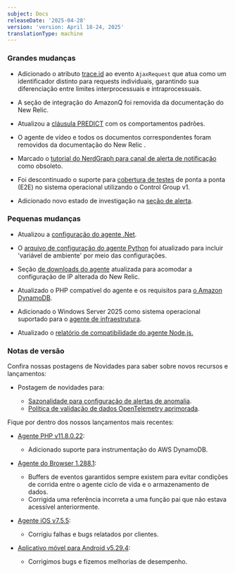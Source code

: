 ```yaml
---
subject: Docs
releaseDate: '2025-04-28'
version: 'version: April 18-24, 2025'
translationType: machine
---
```


### Grandes mudanças

* Adicionado o atributo [trace.id](/attribute-dictionary/?event=AjaxRequest&attribute=trace.id) ao evento `AjaxRequest` que atua como um identificador distinto para requests individuais, garantindo sua diferenciação entre limites interprocessuais e intraprocessuais.

* A seção de integração do AmazonQ foi removida da documentação do New Relic.

* Atualizou a [cláusula PREDICT](/docs/nrql/nrql-syntax-clauses-functions/##sel-prediction) com os comportamentos padrões.

* O agente de vídeo e todos os documentos correspondentes foram removidos da documentação do New Relic .

* Marcado o [tutorial do NerdGraph para canal de alerta de notificação](/docs/apis/nerdgraph/examples/nerdgraph-api-alert-notification-channels/) como obsoleto.

* Foi descontinuado o suporte para [cobertura de testes](/docs/infrastructure/infrastructure-agent/linux-installation/instrument-container/#test-coverage) de ponta a ponta (E2E) no sistema operacional utilizando o Control Group v1.

* Adicionado novo estado de investigação na [seção de alerta](/docs/alerts/alerts-ai-overview-page/).

### Pequenas mudanças

* Atualizou a [configuração do agente .Net](/docs/apm/agents/net-agent/configuration/net-agent-configuration/).

* O [arquivo de configuração do agente Python](/docs/apm/agents/python-agent/configuration/python-agent-configuration/) foi atualizado para incluir &apos;variável de ambiente&apos; por meio das configurações.

* Seção [de downloads do agente](/docs/new-relic-solutions/get-started/networks/#agent-download) atualizada para acomodar a configuração de IP alterada do New Relic.

* Atualizado o PHP compatível do agente e os requisitos para [o Amazon DynamoDB](/docs/apm/agents/php-agent/getting-started/php-agent-compatibility-requirements/#databases).

* Adicionado o Windows Server 2025 como sistema operacional suportado para o [agente de infraestrutura](/docs/infrastructure/infrastructure-agent/requirements-infrastructure-agent/).

* Atualizado o [relatório de compatibilidade do agente Node.js.](/docs/apm/agents/nodejs-agent/getting-started/compatibility-requirements-nodejs-agent)

### Notas de versão

Confira nossas postagens de Novidades para saber sobre novos recursos e lançamentos:

* Postagem de novidades para:

  * [Sazonalidade para configuração de alertas de anomalia](/whats-new/2025/04/whats-new-2025-04-16.md).
  * [Política de validação de dados OpenTelemetry aprimorada](/whats-new/2025/04/whats-new-04-23-otlp.md).

Fique por dentro dos nossos lançamentos mais recentes:

* [Agente PHP v11.8.0.22](/docs/release-notes/agent-release-notes/php-release-notes/php-agent-11-8-0-22):

  * Adicionado suporte para instrumentação do AWS DynamoDB.

* [Agente do Browser 1.288.1](/docs/release-notes/new-relic-browser-release-notes/browser-agent-release-notes/browser-agent-v1.288.1):

  * Buffers de eventos garantidos sempre existem para evitar condições de corrida entre o agente ciclo de vida e o armazenamento de dados.
  * Corrigida uma referência incorreta a uma função pai que não estava acessível anteriormente.

* [Agente iOS v7.5.5](/docs/release-notes/mobile-release-notes/ios-release-notes/ios-agent-755):

  * Corrigiu falhas e bugs relatados por clientes.

* [Aplicativo móvel para Android v5.29.4](/docs/release-notes/mobile-apps-release-notes/new-relic-android-release-notes/new-relic-android-5294):

  * Corrigimos bugs e fizemos melhorias de desempenho.